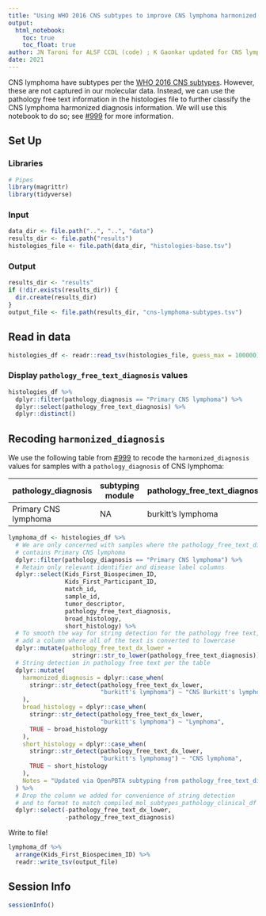 ```yaml
---
title: "Using WHO 2016 CNS subtypes to improve CNS lymphoma harmonized diagnosis"
output: 
  html_notebook:
    toc: true
    toc_float: true
author: JN Taroni for ALSF CCDL (code) ; K Gaonkar updated for CNS lymphoma
date: 2021
---
```


CNS lymphoma have subtypes per the [WHO 2016 CNS subtypes](https://link.springer.com/content/pdf/10.1007/s00401-016-1545-1.pdf). 
However, these are not captured in our molecular data.
Instead, we can use the pathology free text information in the histologies file to further classify the CNS lymphoma harmonized diagnosis information.
We will use this notebook to do so; see [#999](https://github.com/AlexsLemonade/OpenPBTA-analysis/issues/999) for more information.

## Set Up

### Libraries

```r
# Pipes
library(magrittr)
library(tidyverse)
```

### Input

```r
data_dir <- file.path("..", "..", "data")
results_dir <- file.path("results")
histologies_file <- file.path(data_dir, "histologies-base.tsv")
```

### Output

```r
results_dir <- "results"
if (!dir.exists(results_dir)) {
  dir.create(results_dir)
}
output_file <- file.path(results_dir, "cns-lymphoma-subtypes.tsv")
```

## Read in data

```r
histologies_df <- readr::read_tsv(histologies_file, guess_max = 100000)
```

### Display `pathology_free_text_diagnosis` values

```r
histologies_df %>%
  dplyr::filter(pathology_diagnosis == "Primary CNS lymphoma") %>%
  dplyr::select(pathology_free_text_diagnosis) %>%
  dplyr::distinct()
```

## Recoding `harmonized_diagnosis` 

We use the following table from [#999](https://github.com/AlexsLemonade/OpenPBTA-analysis/issues/999) to recode the `harmonized_diagnosis` values for samples with a `pathology_diagnosis` of CNS lymphoma:

pathology_diagnosis | subtyping module | pathology_free_text_diagnosis | broad_histology | short_histology | harmonized_diagnosis
-- | -- | -- | -- | -- | --
Primary CNS lymphoma | NA | burkitt's lymphoma | Lymphoma | CNS lymphoma | CNS Burkitt's lymphoma




```r
lymphoma_df <- histologies_df %>%
  # We are only concerned with samples where the pathology_free_text_diagnosis
  # contains Primary CNS lymphoma
  dplyr::filter(pathology_diagnosis == "Primary CNS lymphoma") %>%
  # Retain only relevant identifier and disease label columns
  dplyr::select(Kids_First_Biospecimen_ID,
                Kids_First_Participant_ID,
                match_id,
                sample_id,
                tumor_descriptor,
                pathology_free_text_diagnosis,
                broad_histology,
                short_histology) %>%
  # To smooth the way for string detection for the pathology free text, we
  # add a column where all of the text is converted to lowercase
  dplyr::mutate(pathology_free_text_dx_lower = 
                  stringr::str_to_lower(pathology_free_text_diagnosis)) %>%
  # String detection in pathology free text per the table
  dplyr::mutate(
    harmonized_diagnosis = dplyr::case_when(
      stringr::str_detect(pathology_free_text_dx_lower,
                          "burkitt's lymphoma") ~ "CNS Burkitt's lymphoma"
    ),
    broad_histology = dplyr::case_when(
      stringr::str_detect(pathology_free_text_dx_lower,
                          "burkitt's lymphoma") ~ "Lymphoma",
      TRUE ~ broad_histology
    ),
    short_histology = dplyr::case_when(
      stringr::str_detect(pathology_free_text_dx_lower,
                          "burkitt's lymphomag") ~ "CNS lymphoma",
      TRUE ~ short_histology
    ),
    Notes = "Updated via OpenPBTA subtyping from pathology_free_text_diagnosis"
  ) %>%
  # Drop the column we added for convenience of string detection
  # and to format to match compiled_mol_subtypes_pathology_clinical_df
  dplyr::select(-pathology_free_text_dx_lower,
                -pathology_free_text_diagnosis)
```

Write to file!

```r
lymphoma_df %>%
  arrange(Kids_First_Biospecimen_ID) %>%
  readr::write_tsv(output_file)
```

## Session Info

```r
sessionInfo()
```